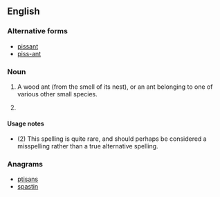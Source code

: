 ==English==

===Alternative forms===
* [[pissant]]
* [[piss-ant]]

===Noun===
{{en-noun|sg=[[piss]] [[ant]]}}

# A wood ant (from the smell of its nest), or an ant belonging to one of various other small species.
# {{rare}} {{alternative spelling of|[[pissant]]}}

====Usage notes====
* (2) This spelling is quite rare, and should perhaps be considered a misspelling rather than a true alternative spelling.

===Anagrams===
* [[ptisans#English|ptisans]]
* [[spastin#English|spastin]]
